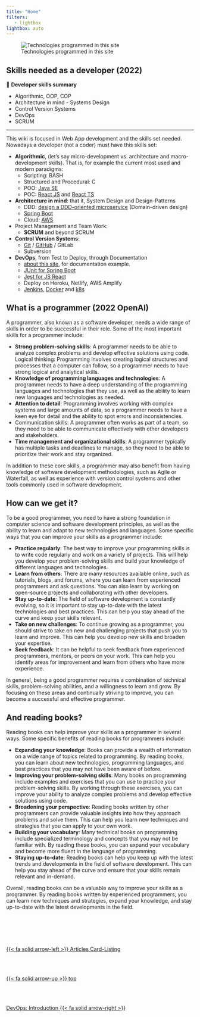 ```yaml
---
title: "Home"
filters:
   - lightbox
lightbox: auto
---
```

![Technologies programmed in this site](images/home/frontimagealbertprofeweb.png){.preview-image}

## Skills needed as a developer (2022)

::: {.summary}
📘 **Developer skills summary**

- Algorithmic, OOP, COP
- Architecture in mind - Systems Design
- Control Version Systems
- DevOps
- SCRUM
:::

---

This wiki is focused in Web App development and the skills set needed. Nowadays a developer (not a coder) must have this skills set:

- **Algorithmic**, (let's say micro-development vs. architecture and macro-development skills). That is, for example the current most used and modern paradigms:
  - Scripting: BASH
  - Structured and Procedural: C
  - POO: [Java SE](https://java-programming.mooc.fi/)
  - POC: [React JS](https://reactjs.org/) and [React TS](https://www.typescriptlang.org/docs/handbook/react.html)
- **Architecture in mind**: that it, System Design and Design-Patterns
  - DDD: [design a DDD-oriented microservice](https://dotnet.microsoft.com/download/e-book/microservices-architecture/pdf) (Domain-driven design)
  - [Spring Boot](https://spring.io/)
  - Cloud: [AWS](https://aws.amazon.com/)
- Project Management and Team Work:
  - **SCRUM** and beyond SCRUM
- **Control Version Systems**:
  - [Git](https://git-scm.com/) / [GitHub](https://github.com/) / GitLab
  - Subversion
- **DevOps**, from Test to Deploy, through Documentation
  - [about this site](about/about-this-site.qmd), for documentation example.
  - [JUnit for Spring Boot](https://junit.org/junit5/)
  - [Jest for JS React](https://jestjs.io/)
  - Deploy on Heroku, Netlify, AWS Amplify
  - [Jenkins](https://www.jenkins.io/), [Docker](https://www.docker.com/) and [k8s](https://kubernetes.io/)

## What is a programmer (2022 OpenAI)

A programmer, also known as a software developer, needs a wide range of skills in order to be successful in their role. Some of the most important skills for a programmer include:

- **Strong problem-solving skills**: A programmer needs to be able to analyze complex problems and develop effective solutions using code.
Logical thinking: Programming involves creating logical structures and processes that a computer can follow, so a programmer needs to have strong logical and analytical skills.
- **Knowledge of programming languages and technologies**: A programmer needs to have a deep understanding of the programming languages and technologies that they use, as well as the ability to learn new languages and technologies as needed.
- **Attention to detail**: Programming involves working with complex systems and large amounts of data, so a programmer needs to have a keen eye for detail and the ability to spot errors and inconsistencies.
- Communication skills: A programmer often works as part of a team, so they need to be able to communicate effectively with other developers and stakeholders.
- **Time management and organizational skills**: A programmer typically has multiple tasks and deadlines to manage, so they need to be able to prioritize their work and stay organized.

In addition to these core skills, a programmer may also benefit from having knowledge of software development methodologies, such as Agile or Waterfall, as well as experience with version control systems and other tools commonly used in software development.

## How can we get it?

To be a good programmer, you need to have a strong foundation in computer science and software development principles, as well as the ability to learn and adapt to new technologies and languages. Some specific ways that you can improve your skills as a programmer include:

- **Practice regularly**: The best way to improve your programming skills is to write code regularly and work on a variety of projects. This will help you develop your problem-solving skills and build your knowledge of different languages and technologies.
- **Learn from others**: There are many resources available online, such as tutorials, blogs, and forums, where you can learn from experienced programmers and ask questions. You can also learn by working on open-source projects and collaborating with other developers.
- **Stay up-to-date**: The field of software development is constantly evolving, so it is important to stay up-to-date with the latest technologies and best practices. This can help you stay ahead of the curve and keep your skills relevant.
- **Take on new challenges**: To continue growing as a programmer, you should strive to take on new and challenging projects that push you to learn and improve. This can help you develop new skills and broaden your expertise.
- **Seek feedback**: It can be helpful to seek feedback from experienced programmers, mentors, or peers on your work. This can help you identify areas for improvement and learn from others who have more experience.

In general, being a good programmer requires a combination of technical skills, problem-solving abilities, and a willingness to learn and grow. By focusing on these areas and continually striving to improve, you can become a successful and effective programmer.

## And reading books?

Reading books can help improve your skills as a programmer in several ways. Some specific benefits of reading books for programmers include:

- **Expanding your knowledge**: Books can provide a wealth of information on a wide range of topics related to programming. By reading books, you can learn about new technologies, programming languages, and best practices that you may not have been aware of before.
- **Improving your problem-solving skills**: Many books on programming include examples and exercises that you can use to practice your problem-solving skills. By working through these exercises, you can improve your ability to analyze complex problems and develop effective solutions using code.
- **Broadening your perspective**: Reading books written by other programmers can provide valuable insights into how they approach problems and solve them. This can help you learn new techniques and strategies that you can apply to your own work.
- **Building your vocabulary**: Many technical books on programming include specialized terminology and concepts that you may not be familiar with. By reading these books, you can expand your vocabulary and become more fluent in the language of programming.
- **Staying up-to-date**: Reading books can help you keep up with the latest trends and developments in the field of software development. This can help you stay ahead of the curve and ensure that your skills remain relevant and in-demand.

Overall, reading books can be a valuable way to improve your skills as a programmer. By reading books written by experienced programmers, you can learn new techniques and strategies, expand your knowledge, and stay up-to-date with the latest developments in the field.


<!--- navLinks -->
<br><br>
<div class=row>
<br>
<div class='column left previous'>
<br>
[{{< fa solid arrow-left >}} Articles Card-Listing](/about/about-listing-card.qmd)
<br>
</div>
<br>
<div class='column center'>
<br>
[{{< fa solid arrow-up >}} top](#top)
<br>
</div>
<br>
<div class='column right next'>
<br>
[DevOps: Introduction  {{< fa solid arrow-right >}}](/devops/devops-what-intro.qmd)
<br>
</div>
<br>
</div>
